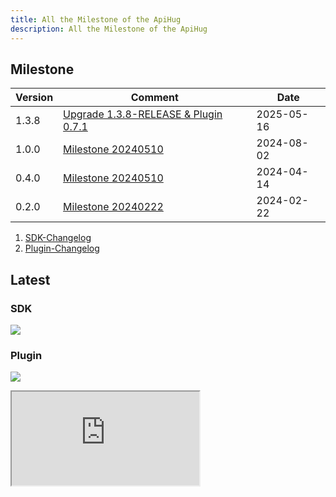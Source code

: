 ```yaml
---
title: All the Milestone of the ApiHug
description: All the Milestone of the ApiHug
---
```


## Milestone

| Version | Comment                                                                            | Date       |
|---------|------------------------------------------------------------------------------------|------------|
| 1.3.8   | [Upgrade 1.3.8-RELEASE & Plugin 0.7.1](/zhCN-docs/milestone/upgrade-1.3.8-RELEASE) | 2025-05-16 |
| 1.0.0   | [Milestone 20240510](/zhCN-docs/milestone/milestone-1.0.0-RELEASE)                 | 2024-08-02 |
| 0.4.0   | [Milestone 20240510](/zhCN-docs/milestone/milestone-20240510)                      | 2024-04-14 |
| 0.2.0   | [Milestone 20240222](/zhCN-docs/milestone/milestone-20240222)                      | 2024-02-22 |

1. [SDK-Changelog](/zhCN-docs/changelog/sdk)
2. [Plugin-Changelog](/zhCN-docs/changelog/plugin)

## Latest

### SDK

<a target="_blank" href="https://search.maven.org/artifact/com.apihug/it-bom"><img
  src="https://img.shields.io/maven-central/v/com.apihug/it-bom.svg?label=Maven%20Central"/></a>

### Plugin

<a target="_blank" href="https://search.maven.org/artifact/com.apihug/it-bom"><img
  src="https://img.shields.io/maven-central/v/com.apihug/it-bom.svg?label=Maven%20Central"/></a>


<div>
  <iframe
    src="https://plugins.jetbrains.com/embeddable/install/23534"
    border="0"
    height={'48px'}
    allow="accelerometer; autoplay; clipboard-write; encrypted-media; gyroscope; picture-in-picture"
    allowFullScreen
  ></iframe>
</div>
